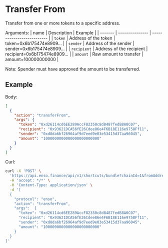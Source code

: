 # Transfer From

Transfer from one or more tokens to a specific address.

Arguments:
| name | Description | Example |
| ------- | ---------------    | -------------------------- |
| `token` | Address of the token | token=0x6b175474e8909... |
| `sender` | Address of the sender | sender=0x6b175474e8909... |
| `recipient` | Address of the recipient | recipient=0x6b175474e8909... |
| `amount` | Raw amount to transfer | amount=100000000000 |

Note: Spender must have approved the amount to be transferred.
## Example

Body:

```json
[
  {
    "action": "transferFrom",
    "args": {
      "token": "0xd26114cd6EE289AccF82350c8d8487fedB8A0C07",
      "recipient": "0x93621DCA56fE26Cdee86e4F6B18E116e9758Ff11",
      "sender": "0xd8da6bf26964af9d7eed9e03e53415d37aa96045",
      "amount": "1000000000000000000000000"
    }
  }
]
```

Curl:

```bash copy
curl -X 'POST' \
  'https://api.enso.finance/api/v1/shortcuts/bundle?chainId=1&fromAddress=0xd8da6bf26964af9d7eed9e03e53415d37aa96045' \
  -H 'accept: */*' \
  -H 'Content-Type: application/json' \
  -d '[
  {
    "protocol": "enso",
    "action": "transferFrom",
    "args":  {
      "token": "0xd26114cd6EE289AccF82350c8d8487fedB8A0C07",
      "recipient": "0x93621DCA56fE26Cdee86e4F6B18E116e9758Ff11",
      "sender": "0xd8da6bf26964af9d7eed9e03e53415d37aa96045",
      "amount": "1000000000000000000000000"
    }
  }
]'
```

